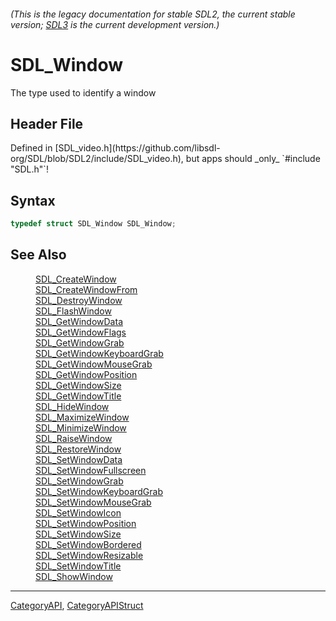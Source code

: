 ====== (This is the legacy documentation for stable SDL2, the current stable version; [https://wiki.libsdl.org/SDL3/ SDL3] is the current development version.) ======
= SDL_Window =

The type used to identify a window

== Header File ==

Defined in [SDL_video.h](https://github.com/libsdl-org/SDL/blob/SDL2/include/SDL_video.h), but apps should _only_ `#include "SDL.h"`!

== Syntax ==

<syntaxhighlight lang='c'>
typedef struct SDL_Window SDL_Window;</syntaxhighlight>

== See Also ==

:[[SDL_CreateWindow]]
:[[SDL_CreateWindowFrom]]
:[[SDL_DestroyWindow]]
:[[SDL_FlashWindow]]
:[[SDL_GetWindowData]]
:[[SDL_GetWindowFlags]]
:[[SDL_GetWindowGrab]]
:[[SDL_GetWindowKeyboardGrab]]
:[[SDL_GetWindowMouseGrab]]
:[[SDL_GetWindowPosition]]
:[[SDL_GetWindowSize]]
:[[SDL_GetWindowTitle]]
:[[SDL_HideWindow]]
:[[SDL_MaximizeWindow]]
:[[SDL_MinimizeWindow]]
:[[SDL_RaiseWindow]]
:[[SDL_RestoreWindow]]
:[[SDL_SetWindowData]]
:[[SDL_SetWindowFullscreen]]
:[[SDL_SetWindowGrab]]
:[[SDL_SetWindowKeyboardGrab]]
:[[SDL_SetWindowMouseGrab]]
:[[SDL_SetWindowIcon]]
:[[SDL_SetWindowPosition]]
:[[SDL_SetWindowSize]]
:[[SDL_SetWindowBordered]]
:[[SDL_SetWindowResizable]]
:[[SDL_SetWindowTitle]]
:[[SDL_ShowWindow]]

----
[[CategoryAPI]], [[CategoryAPIStruct]]


